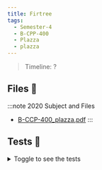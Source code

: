```yaml
---
title: Firtree
tags:
  - Semester-4
  - B-CPP-400
  - Plazza
  - plazza
---
```

> Timeline: ?


## Files 📂

:::note 2020 Subject and Files
- [B-CCP-400_plazza.pdf](https://github.com/Studio-17/Epitech-Subjects/raw/main/Semester-4/B-CPP-400/Plazza/plazza/B-CCP-400_plazza.pdf)
:::

## Tests 🤖
<details>
  <summary>Toggle to see the tests</summary>
  <div>
Yo
  </div>
</details>
